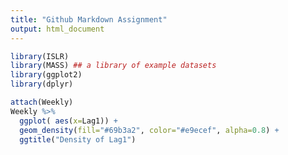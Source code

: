 ---
title: "Github Markdown Assignment"
output: html_document
---



```{r, echo=FALSE, messages=FALSE, results='hide'}
library(ISLR)
library(MASS) ## a library of example datasets
library(ggplot2)
library(dplyr)

attach(Weekly)
Weekly %>%
  ggplot( aes(x=Lag1)) +
  geom_density(fill="#69b3a2", color="#e9ecef", alpha=0.8) +
  ggtitle("Density of Lag1")

```

